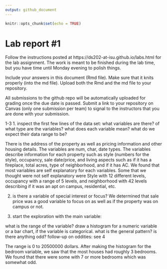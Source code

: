 ```yaml
---
output: github_document
---
```


<!-- README.md is generated from README.Rmd. Please edit the README.Rmd file -->


```r
knitr::opts_chunk$set(echo = TRUE)
```

# Lab report #1

Follow the instructions posted at https://ds202-at-isu.github.io/labs.html for the lab assignment. The work is meant to be finished during the lab time, but you have time until Monday evening to polish things.

Include your answers in this document (Rmd file). Make sure that it knits properly (into the md file). Upload both the Rmd and the md file to your repository.  

All submissions to the github repo will be automatically uploaded for grading once the due date is passed.
Submit a link to your repository on Canvas (only one submission per team) to signal to the instructors that you are done with your submission.

1-3
1. inspect the first few lines of the data set: what variables are there? of what type are the variables? what does each variable mean? what do we expect their data range to be?

There is the address of the property as well as pricing information and other housing details.  The variables are num, char, date types.  The variables describe information for each property such as style (numbers for the style), occupancy, sale date/price, and living aspects such as if it has a fireplace, total acres, type of neighborhood, and if it has AC.  We found that most variables are self explanatory for each variables.  Some that we thought were not self explanatory were Style with 12 different levels, occupancy with a range of 5 levels, and neighborhood with 42 levels describing if it was an apt on campus, residential, etc.

2. is there a variable of special interest or focus?
We determined that sale price was a good variable to focus on as well as if the property was on campus or not.

3. start the exploration with the main variable:

what is the range of the variable? draw a histogram for a numeric variable or a bar chart, if the variable is categorical. what is the general pattern? is there anything odd?
follow-up on oddities: see 4

The range is 0 to 20500000 dollars.  After making the histogram for the bedroom variable, we saw that the most houses had roughly 3 bedrooms.  We found that there were some with 7 or more bedrooms which was somewhat odd.
